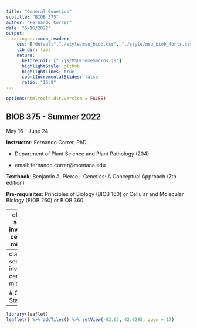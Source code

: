 ```yaml
---
title: "General Genetics"
subtitle: "BIOB 375"
author: "Fernando Correr"
date: "5/16/2022"
output:
  xaringan::moon_reader:
    css: ["default","./style/msu_biob.css", "./style/msu_biob_fonts.css"]
    lib_dir: libs
    nature:
      beforeInit: ["./js/MSUThememacros.js"]
      highlightStyle: github
      highlightLines: true
      countIncrementalSlides: false
      ratio: "16:9"
---
```



```r
options(htmltools.dir.version = FALSE)
```

## BIOB 375 - Summer 2022

May 16 - June 24

**Instructor**: Fernando Correr, PhD

- Department of Plant Science and Plant Pathology (204)

- email: fernando.correr@montana.edu

**Textbook**: Benjamin A. Pierce - Genetics: A Conceptual Approach (7th edition)


**Pre-requisites**: Principles of Biology (BIOB 160)  or Cellular and Molecular Biology (BIOB 260) or  BIOB 360

---
class: sec-inverse, center, middle

# Introduce yourself!


---
class: sec-inverse, center, middle

# Get Started

---

```r
library(leaflet)
leaflet() %>% addTiles() %>% setView(-93.65, 42.0285, zoom = 17)
```
